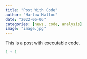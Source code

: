 ```yaml
---
title: "Post With Code"
author: "Harlow Malloc"
date: "2022-06-06"
categories: [news, code, analysis]
image: "image.jpg"
---
```


This is a post with executable code.

```r
1 + 1
```
